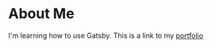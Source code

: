 # About Me

I'm learning how to use Gatsby. This is a link to my [portfolio](https://chrissygonzalez.com)